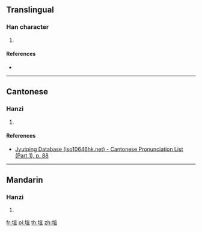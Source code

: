 ==Translingual==

===Han character===
{{Han char|rn=32|rad=土|as=09|sn=12|four=|canj=GJMM|ids=⿰土宣}}

# {{defn|Han|sort=土09}}

====References====
* {{Han ref|kx=0234.271|hdz=10467.060|uh=5847|ud=22599}}

----

==Cantonese==

===Hanzi===
{{yue-hanzi|jyut=[[syun1]]|y=syun1}}

# {{defn|lang=yue|sort=土09}}

====References====
* [http://www.iso10646hk.net/jp/document/download.jsp Jyutping Database (iso10646hk.net) - Cantonese Pronunciation List (Part 1), p. 88]

----

==Mandarin==

===Hanzi===
{{cmn-hanzi|pin=[[xuān]] ([[xuan1]])|wg=hsüan<sup>1</sup>}}

# {{defn|lang=cmn|sort=土09}}

[[fr:塇]]
[[pl:塇]]
[[th:塇]]
[[zh:塇]]